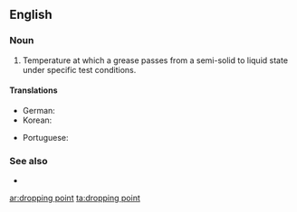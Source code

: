 ==English==

===Noun===
{{en-noun|head=[[dropping]] [[point]]}}

# {{label|en|mechanical engineering}} Temperature at which a grease passes from a semi-solid to liquid state under specific test conditions.

====Translations====
{{trans-top|temperature at which a grease becomes liquid}}
* German: {{t|de|Tropfpunkt|m}}
* Korean: {{t|ko|적점|sc=Hang}}
{{trans-mid}}
* Portuguese: {{t|pt|ponto de gota}}
{{trans-bottom}}

===See also===
* {{pedialite}}

[[ar:dropping point]]
[[ta:dropping point]]